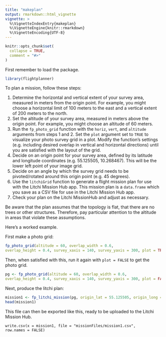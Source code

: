 ```yaml
---
title: "makeplan"
output: rmarkdown::html_vignette
vignette: >
  %\VignetteIndexEntry{makeplan}
  %\VignetteEngine{knitr::rmarkdown}
  %\VignetteEncoding{UTF-8}
---
```


```r
knitr::opts_chunk$set(
  collapse = TRUE,
  comment = "#>"
)
```

First remember to load the package.

```r
library(flightplanner)
```

To plan a mission, follow these steps:

1. Determine the horizontal and vertical extent of your survey area, measured in meters from the origin point. For example, you might choose a horizontal limit of 100 meters to the east and a vertical extent of 200 meters to the north. 
2. Set the altitude of your survey area, measured in meters above the origin point. For example, you might choose an altitude of 60 meters.
3. Run the `fp_photo_grid` function with the `horiz`, `vert`, and `altitude` arguments from steps 1 and 2. Set the `plot` argument set to `TRUE` to visualize your photo survey grid in a plot. Modify the function's settings (e.g. including desired overlap in vertical and horizontal directions) until you are satisfied with the layout of the grid.
4. Decide on an origin point for your survey area, defined by its latitude and longitude coordinates (e.g. 55.125505, 10.268467). This will be the lower left point of your image grid.
5. Decide on an angle by which the survey grid needs to be pivoted/rotated around this origin point (e.g. 45 degrees).
6. Use the `litchiGrid` function to generate a flight mission plan for use with the Litchi Mission Hub app. This mission plan is a `data.frame` which you save as a CSV file for use in the Litchi Mission Hub app.
7. Check your plan on the Litchi MissionHub and adjust as necessary.

Be aware that the plan assumes that the topology is flat, that there are no trees or other structures. Therefore, pay particular attention to the altitude in areas that violate these assumptions.

Here's a worked example.

First make a photo grid:

```r
fp_photo_grid(altitude = 60, overlap_width = 0.6,
overlap_height = 0.4, survey_xaxis = 140, survey_yaxis = 300, plot = TRUE)
```

Then, when satisfied with this, run it again with `plot = FALSE` to get the photo grid.

```r
pg <- fp_photo_grid(altitude = 60, overlap_width = 0.6,
overlap_height = 0.4, survey_xaxis = 140, survey_yaxis = 300, plot = FALSE)
```

Next, produce the litchi plan:

```r
mission1 <- fp_litchi_mission(pg, origin_lat = 55.125505, origin_long = 10.268467, angle = 38)
head(mission1)
```



This file can then be exported like this, ready to be uploaded to the Litchi Mission Hub.

```
write.csv(x = mission1, file = "missionFiles/mission1.csv",
row.names = FALSE)
```

